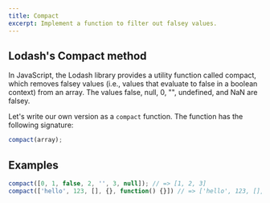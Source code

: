 ```yaml
---
title: Compact
excerpt: Implement a function to filter out falsey values.
---
```


## Lodash's Compact method
In JavaScript, the Lodash library provides a utility function called compact, which removes falsey values (i.e., values that evaluate to false in a boolean context) from an array. The values false, null, 0, "", undefined, and NaN are falsey.

Let's write our own version as a `compact` function. The function has the following signature:

```js
compact(array);
```

## Examples

```js
compact([0, 1, false, 2, '', 3, null]); // => [1, 2, 3]
compact(['hello', 123, [], {}, function() {}]) // => ['hello', 123, [], {}, function() {}]
```
